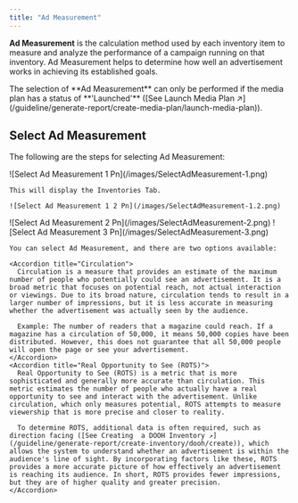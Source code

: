 ```yaml
---
title: "Ad Measurement"
---
```


**Ad Measurement** is the calculation method used by each inventory item to measure and analyze the performance of a campaign running on that inventory. Ad Measurement helps to determine how well an advertisement works in achieving its established goals.

<Info>
  The selection of **Ad Measurement** can only be performed if the media plan has a status of **'Launched'** ([See Launch Media Plan ↗](/guideline/generate-report/create-media-plan/launch-media-plan)).
</Info>

## Select Ad Measurement

The following are the steps for selecting Ad Measurement:

<Steps>
  <Step title="Click the “Inventories” tab in the Media Plan">
    ![Select Ad Measurement 1 Pn](/images/SelectAdMeasurement-1.png)

    This will display the Inventories Tab.

    ![Select Ad Measurement 1 2 Pn](/images/SelectAdMeasurement-1.2.png)
  </Step>
  <Step title="Click “Ad Measurement”">
    ![Select Ad Measurement 2 Pn](/images/SelectAdMeasurement-2.png)
  </Step>
  <Step title="Select Ad Measurement">
    ![Select Ad Measurement 3 Pn](/images/SelectAdMeasurement-3.png)

    You can select Ad Measurement, and there are two options available:

    <Accordion title="Circulation">
      Circulation is a measure that provides an estimate of the maximum number of people who potentially could see an advertisement. It is a broad metric that focuses on potential reach, not actual interaction or viewings. Due to its broad nature, circulation tends to result in a larger number of impressions, but it is less accurate in measuring whether the advertisement was actually seen by the audience.

      Example: The number of readers that a magazine could reach. If a magazine has a circulation of 50,000, it means 50,000 copies have been distributed. However, this does not guarantee that all 50,000 people will open the page or see your advertisement.
    </Accordion>
    <Accordion title="Real Opportunity to See (ROTS)">
      Real Opportunity to See (ROTS) is a metric that is more sophisticated and generally more accurate than circulation. This metric estimates the number of people who actually have a real opportunity to see and interact with the advertisement. Unlike circulation, which only measures potential, ROTS attempts to measure viewership that is more precise and closer to reality.

      To determine ROTS, additional data is often required, such as direction facing ([See Creating  a DOOH Inventory ↗](/guideline/generate-report/create-inventory/dooh/create)), which allows the system to understand whether an advertisement is within the audience's line of sight. By incorporating factors like these, ROTS provides a more accurate picture of how effectively an advertisement is reaching its audience. In short, ROTS provides fewer impressions, but they are of higher quality and greater precision.
    </Accordion>
  </Step>
</Steps>